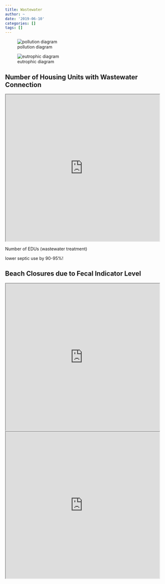 ```yaml
---
title: Wastewater
author: ~
date: '2019-06-10'
categories: []
tags: []
---
```


![pollution diagram](wastewater_iil_diagram_pollution_FloridaKeys.png)

![eutrophic diagram](wastewater_iil_diagram_healthy_vs_eutrophic_ecosystem_tropical_connections.png)

## Number of Housing Units with Wastewater Connection
<iframe
    src="https://drive.google.com/file/d/1xrGz0LS0LydjnynlOJdp-65pfaH2bXcC/preview"
    width="100%" height="480">
</iframe>



Number of EDUs (wastewater treatment)

lower septic use by  90-95%!

<!--
TODO: Nancy D: getting EDU data. ND contact.

TODO: Fecal coliform?

TODO: dissolved inorganic N nearshore levels ([FIU SERC](https://sercweb.fiu.edu/))
-->

## Beach Closures due to Fecal Indicator Level
<iframe
    src="https://drive.google.com/file/d/1lk_RXsGzg0z0lyeoIA5YRDTn_KwX8pJM/preview"
    width="100%" height="480">
</iframe>


<iframe
    src="https://drive.google.com/file/d/1dD0yiSW9ApvaqwEbwr00ovbCCfC2_P-H/preview"
    width="100%" height="480">
</iframe>
